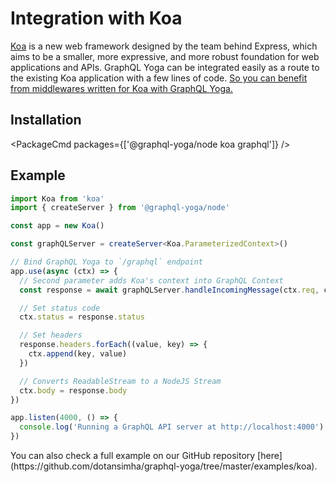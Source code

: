 
# Integration with Koa

[Koa](https://koajs.com) is a new web framework designed by the team behind Express, which aims to be a smaller, more expressive, and more robust foundation for web applications and APIs.
GraphQL Yoga can be integrated easily as a route to the existing Koa application with a few lines of code. [So you can benefit from middlewares written for Koa with GraphQL Yoga.](https://github.com/koajs/koa/wiki)

## Installation

<PackageCmd packages={['@graphql-yoga/node koa graphql']} />

## Example

```ts
import Koa from 'koa'
import { createServer } from '@graphql-yoga/node'

const app = new Koa()

const graphQLServer = createServer<Koa.ParameterizedContext>()

// Bind GraphQL Yoga to `/graphql` endpoint
app.use(async (ctx) => {
  // Second parameter adds Koa's context into GraphQL Context
  const response = await graphQLServer.handleIncomingMessage(ctx.req, ctx)

  // Set status code
  ctx.status = response.status

  // Set headers
  response.headers.forEach((value, key) => {
    ctx.append(key, value)
  })

  // Converts ReadableStream to a NodeJS Stream
  ctx.body = response.body
})

app.listen(4000, () => {
  console.log('Running a GraphQL API server at http://localhost:4000')
})
```

<Callout>
  You can also check a full example on our GitHub repository
  [here](https://github.com/dotansimha/graphql-yoga/tree/master/examples/koa).
</Callout>
